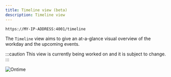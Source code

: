 ```yaml
---
title: Timeline view (beta)
description: Timeline view
---
```


```bash title="Timeline View"
https://MY-IP-ADDRESS:4001/timeline           
```

The `Timeline` view aims to give an at-a-glance visual overview of the workday and the upcoming events.

:::caution
This view is currently being worked on and it is subject to change.
:::

![Ontime](../../../../assets/screenshots/views/timeline.png)
